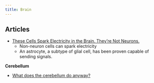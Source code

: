 ```yaml
---
title: Brain
---
```


## Articles

- [These Cells Spark Electricity in the Brain. They’re Not Neurons.](https://www.quantamagazine.org/these-cells-spark-electricity-in-the-brain-theyre-not-neurons-20231018/)
    - Non-neuron cells can spark electricity
    - An astrocyte, a subtype of glial cell, has been proven capable of sending signals.


**Cerebellum**

- [What does the cerebellum do anyway?](https://sarahconstantin.substack.com/p/what-does-the-cerebellum-do-anyway)